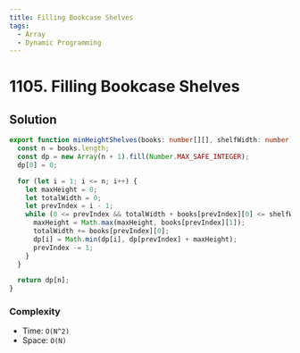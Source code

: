 ```yaml
---
title: Filling Bookcase Shelves
tags:
  - Array
  - Dynamic Programming
---
```


# 1105. Filling Bookcase Shelves

<Badges>
  <LevelBadge level="medium" />
  <TopicBadge name="Array" slug="array" />
  <TopicBadge name="Dynamic Programming" slug="dynamic-programming" />
</Badges>

## Solution

```typescript filename="solution.ts" copy
export function minHeightShelves(books: number[][], shelfWidth: number): number {
  const n = books.length;
  const dp = new Array(n + 1).fill(Number.MAX_SAFE_INTEGER);
  dp[0] = 0;

  for (let i = 1; i <= n; i++) {
    let maxHeight = 0;
    let totalWidth = 0;
    let prevIndex = i - 1;
    while (0 <= prevIndex && totalWidth + books[prevIndex][0] <= shelfWidth) {
      maxHeight = Math.max(maxHeight, books[prevIndex][1]);
      totalWidth += books[prevIndex][0];
      dp[i] = Math.min(dp[i], dp[prevIndex] + maxHeight);
      prevIndex -= 1;
    }
  }

  return dp[n];
}
```

### Complexity

- Time: `O(N^2)`
- Space: `O(N)`

<ProblemLink
  codingSite="leetcode"
  href="https://leetcode.com/problems/filling-bookcase-shelves"
  title="Filling Bookcase Shelves"
/>
